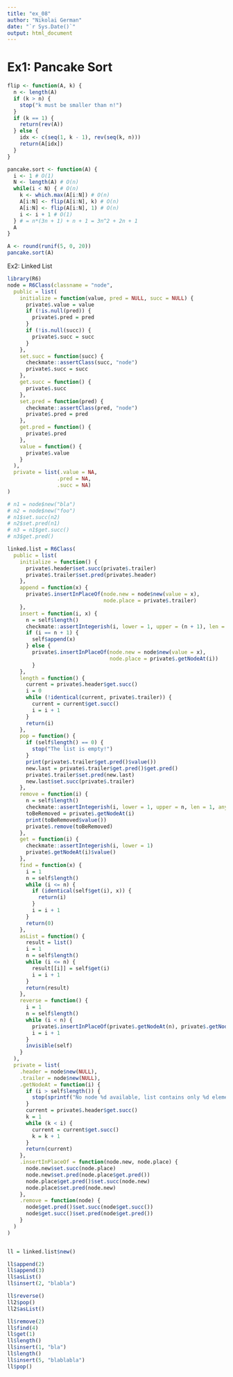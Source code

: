 ```yaml
---
title: "ex_08"
author: "Nikolai German"
date: "`r Sys.Date()`"
output: html_document
---
```


# Ex1: Pancake Sort

```r
flip <- function(A, k) {
  n <- length(A)
  if (k > n) {
    stop("k must be smaller than n!")
  }
  if (k == 1) {
    return(rev(A))
  } else {
    idx <- c(seq(1, k - 1), rev(seq(k, n)))
    return(A[idx])
  }
}

pancake.sort <- function(A) {
  i <- 1 # O(1)
  N <- length(A) # O(n)
  while(i < N) { # O(n)
    k <- which.max(A[i:N]) # O(n)
    A[i:N] <- flip(A[i:N], k) # O(n)
    A[i:N] <- flip(A[i:N], 1) # O(n)
    i <- i + 1 # O(1)
  } # = n*(3n + 1) + n + 1 = 3n^2 + 2n + 1
  A
}

A <- round(runif(5, 0, 20))
pancake.sort(A)
```

Ex2: Linked List

```r
library(R6)
node = R6Class(classname = "node",
  public = list(
    initialize = function(value, pred = NULL, succ = NULL) {
      private$.value = value
      if (!is.null(pred)) {
        private$.pred = pred
      }
      if (!is.null(succ)) {
        private$.succ = succ
      }
    },
    set.succ = function(succ) {
      checkmate::assertClass(succ, "node")
      private$.succ = succ
    },
    get.succ = function() {
      private$.succ
    },
    set.pred = function(pred) {
      checkmate::assertClass(pred, "node")
      private$.pred = pred
    },
    get.pred = function() {
      private$.pred
    },
    value = function() {
      private$.value
    }
  ),
  private = list(.value = NA,
                .pred = NA,
                .succ = NA)
)

# n1 = node$new("bla")
# n2 = node$new("foo")
# n1$set.succ(n2)
# n2$set.pred(n1)
# n3 = n1$get.succ()
# n3$get.pred()
```


```r
linked.list = R6Class(
  public = list(
    initialize = function() {
      private$.header$set.succ(private$.trailer)
      private$.trailer$set.pred(private$.header)
    },
    append = function(x) {
      private$.insertInPlaceOf(node.new = node$new(value = x), 
                               node.place = private$.trailer)
    },
    insert = function(i, x) {
      n = self$length()
      checkmate::assertIntegerish(i, lower = 1, upper = (n + 1), len = 1, any.missing = FALSE)
      if (i == n + 1) {
        self$append(x)
      } else {
        private$.insertInPlaceOf(node.new = node$new(value = x),
                                 node.place = private$.getNodeAt(i))
        }
    },
    length = function() {
      current = private$.header$get.succ()
      i = 0
      while (!identical(current, private$.trailer)) {
        current = current$get.succ()
        i = i + 1
      }
      return(i)
    },
    pop = function() {
      if (self$length() == 0) {
        stop("The list is empty!")
      }
      print(private$.trailer$get.pred()$value())
      new.last = private$.trailer$get.pred()$get.pred()
      private$.trailer$set.pred(new.last)
      new.last$set.succ(private$.trailer)
    },
    remove = function(i) {
      n = self$length()
      checkmate::assertIntegerish(i, lower = 1, upper = n, len = 1, any.missing = FALSE)
      toBeRemoved = private$.getNodeAt(i)
      print(toBeRemoved$value())
      private$.remove(toBeRemoved)
    },
    get = function(i) {
      checkmate::assertIntegerish(i, lower = 1)
      private$.getNodeAt(i)$value()
    },
    find = function(x) {
      i = 1
      n = self$length()
      while (i <= n) {
        if (identical(self$get(i), x)) {
          return(i)
        }
        i = i + 1
      }
      return(0)
    },
    asList = function() {
      result = list()
      i = 1
      n = self$length()
      while (i <= n) {
        result[[i]] = self$get(i)
        i = i + 1
      }
      return(result)
    },
    reverse = function() {
      i = 1
      n = self$length()
      while (i < n) {
        private$.insertInPlaceOf(private$.getNodeAt(n), private$.getNodeAt(i))
        i = i + 1
      }
      invisible(self)
    }
  ),
  private = list(
    .header = node$new(NULL),
    .trailer = node$new(NULL),
    .getNodeAt = function(i) {
      if (i > self$length()) {
        stop(sprintf("No node %d available, list contains only %d elements", i, self$length()))
      }
      current = private$.header$get.succ()
      k = 1
      while (k < i) {
        current = current$get.succ()
        k = k + 1
      }
      return(current)
    },
    .insertInPlaceOf = function(node.new, node.place) {
      node.new$set.succ(node.place)
      node.new$set.pred(node.place$get.pred())
      node.place$get.pred()$set.succ(node.new)
      node.place$set.pred(node.new)
    },
    .remove = function(node) {
      node$get.pred()$set.succ(node$get.succ())
      node$get.succ()$set.pred(node$get.pred())
    }
  )
)


ll = linked.list$new()

ll$append(2)
ll$append(3)
ll$asList()
ll$insert(2, "blabla")

ll$reverse()
ll2$pop()
ll2$asList()

ll$remove(2)
ll$find(4)
ll$get(1)
ll$length()
ll$insert(1, "bla")
ll$length()
ll$insert(5, "blablabla")
ll$pop()
```



